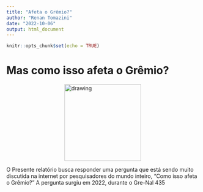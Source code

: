 ```yaml
---
title: "Afeta o Grêmio?"
author: "Renan Tomazini"
date: "2022-10-06"
output: html_document
---
```


```r
knitr::opts_chunk$set(echo = TRUE)
```
# Mas como isso afeta o Grêmio?

<img src="image/" alt="drawing" style="width:200px; display: block;margin-left: auto;margin-right: auto;">

O Presente relatório busca responder uma pergunta que está sendo muito discutida na internet por pesquisadores do mundo inteiro, "Como isso afeta o Grêmio?"
A pergunta surgiu em 2022, durante o Gre-Nal 435
